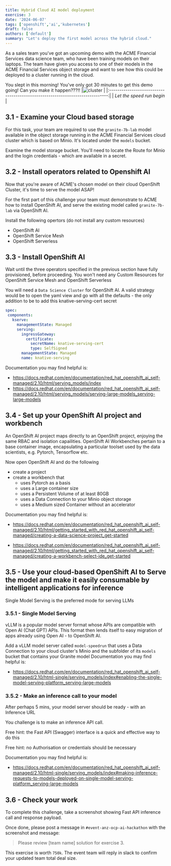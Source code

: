 ```yaml
---
title: Hybrid Cloud AI model deployment
exercise: 3
date: '2024-06-07'
tags: ['openshift','ai','kubernetes']
draft: false
authors: ['default']
summary: "Let's deploy the first model across the hybrid cloud."
---
```


As a sales team you've got an upcoming demo with the ACME Financial Services data science team, who have been training models on their laptops.
The team have given you access to one of their models in the ACME Financial Services object storage and want to see how this could be deployed to a cluster running in the cloud.

You slept in this morning! You've only got 30 minutes to get this demo going! Can you make it happen???!!
<Zoom>
|![cluster](/hackathon/static/images/hackathon/5f4drd.gif)                    |
|:-----------------------------------------------------------------------------:|
| *Let the speed run begin*                                            |
</Zoom>


## 3.1 - Examine your Cloud based storage

For this task, your team are required to use the `granite-7b-lab` model available in the object storage running in the ACME Financial Services cloud cluster which is based on Minio.
It's located under the `models` bucket.

Examine the model storage bucket. You'll need to locate the Route for Minio and the login credentials - which are available in a secret.

## 3.2 - Install  operators related to Openshift AI 

Now that you're aware of ACME's chosen model on their cloud OpenShift Cluster, it's time to serve the model ASAP!

For the first part of this challenge your team must demonstrate to ACME how to install OpenShift AI, and serve the existing model called `granite-7b-lab` via OpenShift AI.

Install the following opertors (do not install any custom resources)
- OpenShift AI
- OpenShift Service Mesh
- OpenShift Serverless


## 3.3 - Install OpenShift AI

Wait until the three operators specified in the previous section have fully provisioned, before proceeding.
You won't need any Custom Resources for OpenShift Service Mesh and OpenShift Serverless

You will need a `Data Science Cluster` for OpenShift AI. A valid strategy would be to open the yaml view and go with all the defaults - the only addition to be to add this knative-serving-cert secret

```yaml
spec:
 components:
   kserve:
     managementState: Managed
     serving:
       ingressGateway:
         certificate:
           secretName: knative-serving-cert
           type: SelfSigned
       managementState: Managed
       name: knative-serving
```

Documentation you may find helpful is:
- https://docs.redhat.com/en/documentation/red_hat_openshift_ai_self-managed/2.10/html/serving_models/index
- https://docs.redhat.com/en/documentation/red_hat_openshift_ai_self-managed/2.10/html/serving_models/serving-large-models_serving-large-models


## 3.4 - Set up your OpenShift AI project and workbench

An OpenShift AI project maps directly to an OpenShift project, enjoying the same RBAC and isolation capailities.
OpenShift AI Workbenches pertain to a base container image, encapsulating a particular toolset used by the data scientists, e.g. Pytorch, Tensorflow etc.

Now open OpenShift AI and do the following
- create a project
- create a workbench that 
  - uses Pytorch as a basis
  - uses a Large container size
  - uses a Persistent Volume of at least 80GB 
  - uses a Data Connection to your Minio object storage
  - uses a Medium sized Container without an accelerator

Documentation you may find helpful is:

- https://docs.redhat.com/en/documentation/red_hat_openshift_ai_self-managed/2.10/html/getting_started_with_red_hat_openshift_ai_self-managed/creating-a-data-science-project_get-started

- https://docs.redhat.com/en/documentation/red_hat_openshift_ai_self-managed/2.10/html/getting_started_with_red_hat_openshift_ai_self-managed/creating-a-workbench-select-ide_get-started

## 3.5 - Use your cloud-based OpenShift AI to Serve the model and make it easily consumable by intelligent applications for inference

Single Model Serving is the preferred mode for serving LLMs

### 3.5.1 - Single Model Serving

vLLM is a popular model server format whose APIs are compatible with Open AI (Chat GPT) APIs. This format then lends itself to easy migration of apps already using Open AI - to OpenShift AI.

Add a vLLM model server called `model-speedrun` that uses a Data Connection to your cloud cluster's Minio and the subfolder of its `models` bucket that contains your Granite model
Documentation you may find helpful is:
- https://docs.redhat.com/en/documentation/red_hat_openshift_ai_self-managed/2.10/html-single/serving_models/index#enabling-the-single-model-serving-platform_serving-large-models


### 3.5.2 - Make an inference call to your model

After perhaps 5 mins, your model server should be ready - with an Inference URL

You challenge is to make an inference API call. 

Free hint: the Fast API (Swagger) interface is a quick and effective way to do this

Free hint: no Authorisation or credentials should be necessary

Documentation you may find helpful is:
- https://docs.redhat.com/en/documentation/red_hat_openshift_ai_self-managed/2.10/html-single/serving_models/index#making-inference-requests-to-models-deployed-on-single-model-serving-platform_serving-large-models

## 3.6 - Check your work

To complete this challenge, take a screenshot showing Fast API inference call and response payload.

Once done, please post a message in `#event-anz-ocp-ai-hackathon` with the screenshot and message:

> Please review [team name] solution for exercise 3.

This exercise is worth `750k`. The event team will reply in slack to confirm your updated team total deal size.
